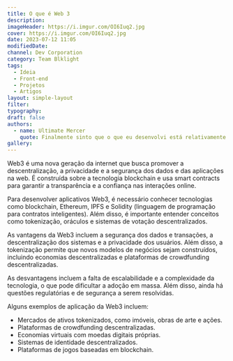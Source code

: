 ```yaml
---
title: O que é Web 3
description:
imageHeader: https://i.imgur.com/OI6Iuq2.jpg
cover: https://i.imgur.com/OI6Iuq2.jpg
date: 2023-07-12 11:05
modifiedDate:
channel: Dev Corporation
category: Team Blklight
tags:
  - Ideia
  - Front-end
  - Projetos
  - Artigos
layout: simple-layout
filter:
typography:
draft: false
authors:
  - name: Ultimate Mercer
    quote: Finalmente sinto que o que eu desenvolvi está relativamente OK, mas agora é seguir aprimorando e evoluindo mais essa ideia!
gallery:
---
```


Web3 é uma nova geração da internet que busca promover a descentralização, a privacidade e a segurança dos dados e das aplicações na web. É construída sobre a tecnologia blockchain e usa smart contracts para garantir a transparência e a confiança nas interações online.

Para desenvolver aplicativos Web3, é necessário conhecer tecnologias como blockchain, Ethereum, IPFS e Solidity (linguagem de programação para contratos inteligentes). Além disso, é importante entender conceitos como tokenização, oráculos e sistemas de votação descentralizados.

As vantagens da Web3 incluem a segurança dos dados e transações, a descentralização dos sistemas e a privacidade dos usuários. Além disso, a tokenização permite que novos modelos de negócios sejam construídos, incluindo economias descentralizadas e plataformas de crowdfunding descentralizadas.

As desvantagens incluem a falta de escalabilidade e a complexidade da tecnologia, o que pode dificultar a adoção em massa. Além disso, ainda há questões regulatórias e de segurança a serem resolvidas.

Alguns exemplos de aplicação da Web3 incluem:

- Mercados de ativos tokenizados, como imóveis, obras de arte e ações.
- Plataformas de crowdfunding descentralizadas.
- Economias virtuais com moedas digitais próprias.
- Sistemas de identidade descentralizados.
- Plataformas de jogos baseadas em blockchain.
